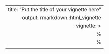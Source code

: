 ---
    title: "Put the title of your vignette here"
output: rmarkdown::html_vignette
vignette: >
    %\VignetteIndexEntry{Put the title of your vignette here}
%\VignetteEngine{knitr::rmarkdown}
\usepackage[utf8]{inputenc}
---